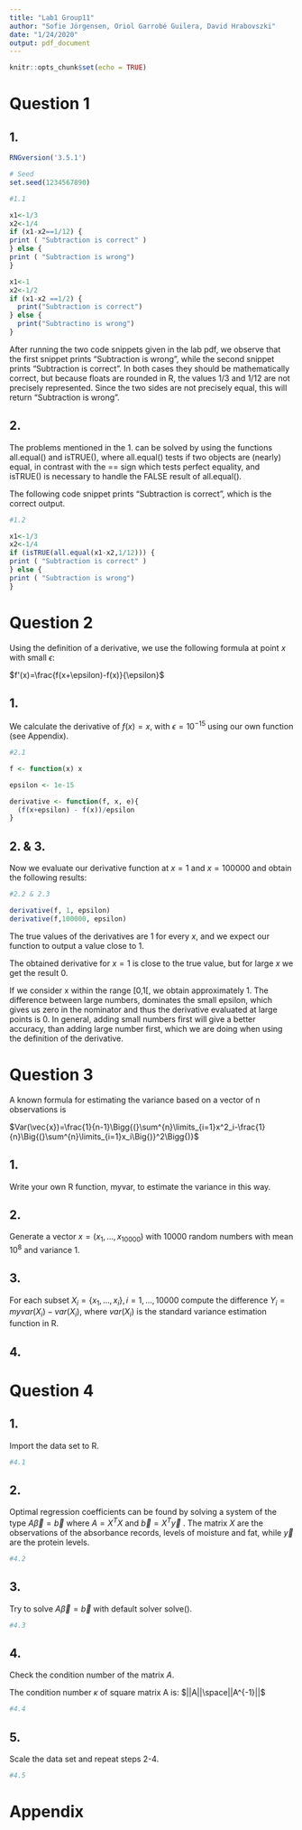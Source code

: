 ```yaml
---
title: "Lab1 Group11"
author: "Sofie Jörgensen, Oriol Garrobé Guilera, David Hrabovszki"
date: "1/24/2020"
output: pdf_document
---
```


```r
knitr::opts_chunk$set(echo = TRUE)
```

# Question 1

## 1.

```r
RNGversion('3.5.1')

# Seed
set.seed(1234567890)

#1.1

x1<-1/3
x2<-1/4
if (x1-x2==1/12) {
print ( "Subtraction is correct" )
} else {
print ( "Subtraction is wrong")
}
```

```r
x1<-1
x2<-1/2
if (x1-x2 ==1/2) {
  print("Subtraction is correct")
} else {
  print("Subtractino is wrong")
}
```

After running the two code snippets given in the lab pdf, we observe that the first snippet prints "Subtraction is wrong", while the second snippet prints "Subtraction is correct". In both cases they should be mathematically correct, but because floats are rounded in R, the values 1/3 and 1/12 are not precisely represented. Since the two sides are not precisely equal, this will return "Subtraction is wrong".



## 2.

The problems mentioned in the 1. can be solved by using the functions all.equal() and isTRUE(), where all.equal() tests if two objects are (nearly) equal, in contrast with the == sign which tests perfect equality, and isTRUE() is necessary to handle the FALSE result of all.equal().

The following code snippet prints "Subtraction is correct", which is the correct output.
```r
#1.2

x1<-1/3
x2<-1/4
if (isTRUE(all.equal(x1-x2,1/12))) {
print ( "Subtraction is correct" )
} else {
print ( "Subtraction is wrong")
}
```


# Question 2

Using the definition of a derivative, we use the following formula at point $x$ with small $\epsilon$:

$f'(x)=\frac{f(x+\epsilon)-f(x)}{\epsilon}$


## 1.

We calculate the derivative of $f(x)=x$, with $\epsilon=10^{-15}$ using our own function (see Appendix).

```r
#2.1

f <- function(x) x

epsilon <- 1e-15

derivative <- function(f, x, e){
  (f(x+epsilon) - f(x))/epsilon
} 


```

## 2. & 3.

Now we evaluate our derivative function at $x=1$ and $x=100000$ and obtain the following results:

```r
#2.2 & 2.3

derivative(f, 1, epsilon)
derivative(f,100000, epsilon)
```

The true values of the derivatives are 1 for every $x$, and we expect our function to output a value close to 1.

The obtained derivative for $x=1$ is close to the true value, but for large $x$ we get the result 0.

If we consider x within the range [0,1[, we obtain approximately 1. The difference between large numbers, dominates the small epsilon, which gives us zero in the nominator and thus the derivative evaluated at large points is 0. In general, adding small numbers first will give a better accuracy, than adding large number first, which we are doing when using the definition of the derivative.

# Question 3

A known formula for estimating the variance based on a vector of n observations is

$Var(\vec{x})=\frac{1}{n-1}\Bigg{(}\sum^{n}\limits_{i=1}x^2_i-\frac{1}{n}\Big{(}\sum^{n}\limits_{i=1}x_i\Big{)}^2\Bigg{)}$

## 1.

Write your own R function, myvar, to estimate the variance in this way.

## 2.

Generate a vector $x=(x_1,...,x_{10000})$ with 10000 random numbers with mean $10^8$ and
variance 1.

## 3.

For each subset $X_i=\{x_1,...,x_i\},i=1,...,10000$ compute the difference $Y_i=myvar(X_i)-var(X_i)$, where $var(X_i)$ is the standard variance estimation function in R.

## 4.


# Question 4

## 1.

Import the data set to R.

```r
#4.1


```


## 2.

Optimal regression coefficients can be found by solving a system of the type 
$A\vec{\beta}=\vec{b}$ 
where 
$A=X^TX$
and 
$\vec{b}=X^T\vec{y}$
. The matrix 
$X$
are the
observations of the absorbance records, levels of moisture and fat, while 
$\vec{y}$
are the protein levels.

```r
#4.2


```


## 3.

Try to solve $A\vec{\beta}=\vec{b}$ with default solver solve().

```r
#4.3

```


## 4.

Check the condition number of the matrix $A$.

The condition number $\kappa$ of square matrix A is:
$||A||\space||A^{-1}||$

```r
#4.4

```


## 5.

Scale the data set and repeat steps 2-4.

```r
#4.5

```



# Appendix

```r

```
